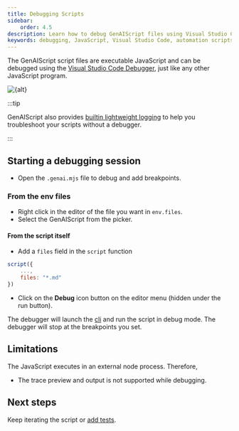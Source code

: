 ```yaml
---
title: Debugging Scripts
sidebar:
    order: 4.5
description: Learn how to debug GenAIScript files using Visual Studio Code Debugger to efficiently troubleshoot and enhance your JavaScript automation scripts.
keywords: debugging, JavaScript, Visual Studio Code, automation scripts, breakpoints
---
```



The GenAIScript script files are executable JavaScript and can be debugged
using the [Visual Studio Code Debugger](https://code.visualstudio.com/Docs/editor/debugging), just like any other JavaScript program.

<Image src={src} alt={alt} />

:::tip

GenAIScript also provides [builtin lightweight logging](/genaiscript/reference/scripts/logging) to help you
troubleshoot your scripts without a debugger.

:::

## Starting a debugging session

- Open the `.genai.mjs` file to debug and add breakpoints.

### From the env files

- Right click in the editor of the file you want in `env.files`.
- Select the GenAIScript from the picker.

#### From the script itself

- Add a `files` field in the `script` function

```js
script({
    ...,
    files: "*.md"
})
```

- Click on the **Debug** icon button on the editor menu (hidden under the run button).

The debugger will launch the [cli](/genaiscript/reference/cli) and run the script in debug mode.
The debugger will stop at the breakpoints you set.

## Limitations

The JavaScript executes in an external node process. Therefore,

- The trace preview and output is not supported while debugging.

## Next steps

Keep iterating the script or [add tests](/genaiscript/getting-started/testing-scripts).

